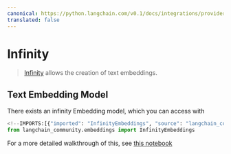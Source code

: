 ```yaml
---
canonical: https://python.langchain.com/v0.1/docs/integrations/providers/infinity
translated: false
---
```


# Infinity

>[Infinity](https://github.com/michaelfeil/infinity) allows the creation of text embeddings.

## Text Embedding Model

There exists an infinity Embedding model, which you can access with

```python
<!--IMPORTS:[{"imported": "InfinityEmbeddings", "source": "langchain_community.embeddings", "docs": "https://api.python.langchain.com/en/latest/embeddings/langchain_community.embeddings.infinity.InfinityEmbeddings.html", "title": "Infinity"}]-->
from langchain_community.embeddings import InfinityEmbeddings
```

For a more detailed walkthrough of this, see [this notebook](/docs/integrations/text_embedding/infinity)